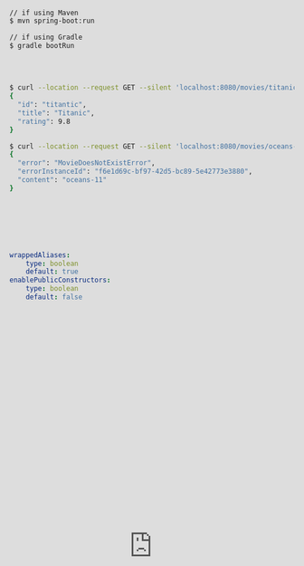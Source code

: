 ```yaml
---
title: Spring Server
description: Generate Spring Boot server code from an API specification including OpenAPI, Swagger, AsyncAPI, and Fern Definition.
subtite: Generate types and networking logic for your Java Spring Boot server.
slug: spring
---
```


Spring Boot is a popular Java framework for building APIs and web servers. It is a framework widely used in the Java community.

Fern outputs types and networking logic for your Spring Boot server. This saves you time and adds compile-time safety by guaranteeing that you are serving the exact API that you specified in your API definition.

## What Fern generates

- Java classes for your API types
- Exceptions that you can throw for non-200 responses
- Abstract classes for you to define your business logic
- All the networking/HTTP logic to call your API

## Use the starter repository 

Clone the [starter repo](https://github.com/fern-api/spring-starter/) for Spring + React. 

## Demo video

Learn how Fern can be helpful when building a Spring server. 

<iframe src="https://www.loom.com/share/42de542022de4e55a1349383c7a465eb" frameborder="0" webkitallowfullscreen mozallowfullscreen allowfullscreen style="position: absolute; top: 0; left: 0; width: 100%; height: 100%;"></iframe>

## Getting started

<Steps>

### Step 1: Define your API 

Define your API using OpenAPI or the Fern Definition.

### Step 2: Add the Spring generator 

Add the Spring server generator to your `generators.yml` file.

<CodeBlock title="generators.yml">
```yaml
groups:
  spring-server:
    generators:
      - name: fernapi/fern-java-spring
        version: 0.8.3
        output:
            location: local-file-system
            path: ../app/server
```
</CodeBlock>

### Step 3: Generate code

Run the [CLI](../cli-api/overview.mdx#) command `fern generate --group spring-server`. 

### Step 4: Implement the functions 

Provide the business logic by implementing each function.

### Step 5: Run the server

```bash
// if using Maven
$ mvn spring-boot:run

// if using Gradle
$ gradle bootRun
```

### Step 6: Call the API 🚀

```bash
$ curl --location --request GET --silent 'localhost:8080/movies/titanic' | jq .
{
  "id": "titantic",
  "title": "Titanic",
  "rating": 9.8
}

$ curl --location --request GET --silent 'localhost:8080/movies/oceans-11' | jq .
{
  "error": "MovieDoesNotExistError",
  "errorInstanceId": "f6e1d69c-bf97-42d5-bc89-5e42773e3880",
  "content": "oceans-11"
}
```

</Steps>

## Advanced Configurations

Tailor the `config` of the Spring Boot server generator to your needs.

```yaml
wrappedAliases: 
    type: boolean
    default: true
enablePublicConstructors: 
    type: boolean
    default: false
```

<Note>The configuration options are accessible in [`SpringCustomConfig.java`](https://github.com/fern-api/fern/blob/main/generators/java/spring/src/main/java/com/fern/java/spring/SpringCustomConfig.java).</Note>

### Example Configuration

<CodeBlock title="generators.yml">
```diff
groups:
  spring-server:
    generators:
      - name: fernapi/fern-java-spring
        version: 0.8.3
        output:
            location: local-file-system
            path: ../app/server
+       config:
+           wrappedAliases: false
+           enablePublicConstructors: true
```
</CodeBlock>